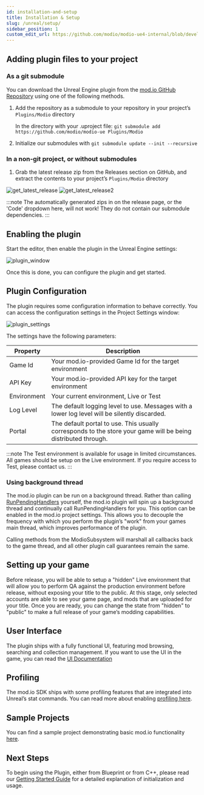```yaml
---
id: installation-and-setup
title: Installation & Setup
slug: /unreal/setup/
sidebar_position: 1
custom_edit_url: https://github.com/modio/modio-ue4-internal/blob/develop/Plugins/Modio/Doc/installation-and-setup.mdx
---
```


## Adding plugin files to your project

### As a git submodule

You can download the Unreal Engine plugin from the [mod.io GitHub Repository](https://github.com/modio/modio-ue) using one of the following methods.

1. Add the repository as a submodule to your repository in your project’s `Plugins/Modio` directory

   In the directory with your .uproject file: `git submodule add https://github.com/modio/modio-ue Plugins/Modio`
2. Initialize our submodules with `git submodule update --init --recursive`

### In a non-git project, or without submodules

1. Grab the latest release zip from the Releases section on GitHub, and extract the contents to your project’s `Plugins/Modio` directory

![get_latest_release](img/get_latest_release.png) ![get_latest_release2](img/get_latest_release2.png)

:::note
The automatically generated zips in on the release page, or the 'Code' dropdown here, will not work! They do not contain our submodule dependencies. 
:::

## Enabling the plugin

Start the editor, then enable the plugin in the Unreal Engine settings:

![plugin_window](img/plugin_window.png)

Once this is done, you can configure the plugin and get started.

## Plugin Configuration

The plugin requires some configuration information to behave correctly. You can access the configuration settings in the Project Settings window:

![plugin_settings](img/plugin_settings.png)

The settings have the following parameters:

| Property | Description |
| --- | --- |
| Game Id | Your mod.io-provided Game Id for the target environment |
| API Key | Your mod.io-provided API key for the target environment |
| Environment | Your current environment, Live or Test |
| Log Level | The default logging level to use. Messages with a lower log level will be silently discarded. |
| Portal | The default portal to use. This usually corresponds to the store your game will be being distributed through. |

:::note
The Test environment is available for usage in limited circumstances. All games should be setup on the Live environment. If you require access to Test, please contact us.
:::

### Using background thread

The mod.io plugin can be run on a background thread. Rather than calling [RunPendingHandlers](https://docs.mod.io/unrealref/#RunPendingHandlers) yourself, the mod.io plugin will spin up a background thread and continually call RunPendingHandlers for you. This option can be enabled in the mod.io project settings. This allows you to decouple the frequency with which you perform the plugin’s "work" from your games main thread, which improves performance of the plugin.

Calling methods from the ModioSubsystem will marshall all callbacks back to the game thread, and all other plugin call guarantees remain the same.

## Setting up your game

Before release, you will be able to setup a "hidden" Live environment that will allow you to perform QA against the production environment before release, without exposing your title to the public. At this stage, only selected accounts are able to see your game page, and mods that are uploaded for your title. Once you are ready, you can change the state from "hidden" to "public" to make a full release of your game’s modding capabilities.

## User Interface

The plugin ships with a fully functional UI, featuring mod browsing, searching and collection management. If you want to use the UI in the game, you can read the [UI Documentation](/unreal/ugc-browser/)

## Profiling

The mod.io SDK ships with some profiling features that are integrated into Unreal’s stat commands. You can read more about enabling [profiling here](/unreal/profiling/).

## Sample Projects

You can find a sample project demonstrating basic mod.io functionality [here](https://go.mod.io/ue5-sample).

## Next Steps

To begin using the Plugin, either from Blueprint or from C++, please read our [Getting Started Guide](/unreal/getting-started/) for a detailed explanation of initialization and usage.
